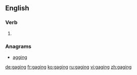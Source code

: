 ==English==

===Verb===
{{head|en|present participle}}

# {{present participle of|gage|lang=en|nocat=1}}

===Anagrams===
* [[agging#English|agging]]

[[de:gaging]]
[[fr:gaging]]
[[ko:gaging]]
[[ru:gaging]]
[[vi:gaging]]
[[zh:gaging]]